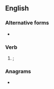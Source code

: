 ==English==

===Alternative forms===
* {{l|en|sayde}}

===Verb===
{{head|en|verb form}}

# {{obsolete spelling of|said|lang=en|nodot=1}}; {{en-past of|say|nocap=1}}

===Anagrams===
* {{anagrams|en|Deyes|seedy}}
